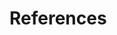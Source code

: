 \clearpage

# References {-}
<!--
This manually sets the header for this unnumbered chapter.
-->
\markboth{References}{References}
